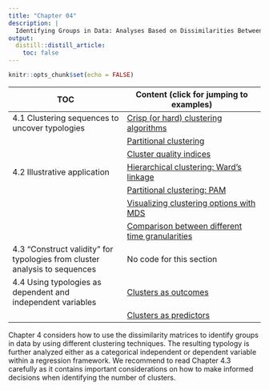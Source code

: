 ```yaml
---
title: "Chapter 04"
description: |
  Identifying Groups in Data: Analyses Based on Dissimilarities Between Sequences
output:
  distill::distill_article:
    toc: false
---
```


```r
knitr::opts_chunk$set(echo = FALSE)
```


| TOC                           | Content (click for jumping to examples)  |
|-------------------------------------|---------------------------------------------|
| 4.1	Clustering sequences to uncover typologies                              | [Crisp (or hard) clustering algorithms](rChapter4-1.html) | 
|                                                                             | [Partitional clustering](rChapter4-1.html) | 
|                                                                             | [Cluster quality indices](rChapter4-1.html) | 
| 4.2	Illustrative application                                                | [Hierarchical clustering: Ward’s linkage](rChapter4-2.html) | 
|                                                                             | [Partitional clustering: PAM](rChapter4-2.html) |
|                                                                             | [Visualizing clustering options with MDS](rChapter4-2.html) |
|                                                                             | [Comparison between different time granularities](rChapter4-2.html) |
| 4.3	“Construct validity” for typologies from cluster analysis to sequences  | No code for this section |
| 4.4	Using typologies as dependent and independent variables                 | [Clusters as outcomes](rChapter4-3.html) | 
|                                                                             | [Clusters as predictors](rChapter4-4.html) | 


Chapter 4 considers how to use the dissimilarity matrices to identify groups in data by using different clustering techniques. The resulting typology is further analyzed either as a categorical independent or dependent variable within a regression framework. We recommend to read Chapter 4.3 carefully as it contains important considerations on how to make informed decisions when identifying the number of clusters.
